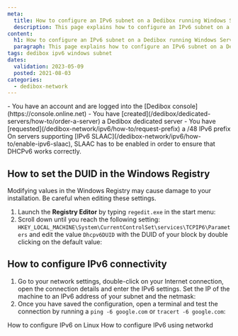 ```yaml
---
meta:
  title: How to configure an IPv6 subnet on a Dedibox running Windows Server
  description: This page explains how to configure an IPv6 subnet on a Dedibox running Windows Server.
content:
  h1: How to configure an IPv6 subnet on a Dedibox running Windows Server
  paragraph: This page explains how to configure an IPv6 subnet on a Dedibox running Windows Server.
tags: dedibox ipv6 windows subnet
dates:
  validation: 2023-05-09
  posted: 2021-08-03
categories:
  - dedibox-network
---
```


<Message type="requirement">
  - You have an account and are logged into the [Dedibox console](https://console.online.net)
  - You have [created](/dedibox/dedicated-servers/how-to/order-a-server) a Dedibox dedicated server
  - You have [requested](/dedibox-network/ipv6/how-to/request-prefix) a /48 IPv6 prefix
</Message>

<Message type="important">
  On servers supporting [IPv6 SLAAC](/dedibox-network/ipv6/how-to/enable-ipv6-slaac), SLAAC has to be enabled in order to ensure that DHCPv6 works correctly.
</Message>

## How to set the DUID in the Windows Registry

<Message type="important">
  Modifying values in the Windows Registry may cause damage to your installation. Be careful when editing these settings.
</Message>

1. Launch the **Registry Editor** by typing `regedit.exe` in the start menu:
    <Lightbox src="scaleway_ipv6_regedit.webp" width="" />
2. Scroll down until you reach the following setting: `HKEY_LOCAL_MACHINE\System\CurrentControlSet\services\TCPIP6\Parameters` and edit the value `Dhcpv6DUID` with the DUID of your block by double clicking on the default value:
    <Lightbox src="scaleway_ipv6_regedit_edit.webp" width="" />

## How to configure IPv6 connectivity

1. Go to your network settings, double-click on your Internet connection, open the connection details and enter the IPv6 settings. Set the IP of the machine to an IPv6 address of your subnet and the netmask:
    <Lightbox src="scaleway_ipv6_config_win.webp" alt="" />
2. Once you have saved the configuration, open a terminal and test the connection by running a `ping -6 google.com` or `tracert -6 google.com`:
    <Lightbox src="scaleway_ipv6_ping6_win.webp" alt="" />


<Navigation title="See Also">
  <PreviousButton to="/dedibox-network/ipv6/how-to/configure-ipv6-linux/">How to configure IPv6 on Linux</PreviousButton>
  <NextButton to="/dedibox-network/ipv6/how-to/configure-ipv6-networkd/">How to configure IPv6 using networkd</NextButton>
</Navigation>
